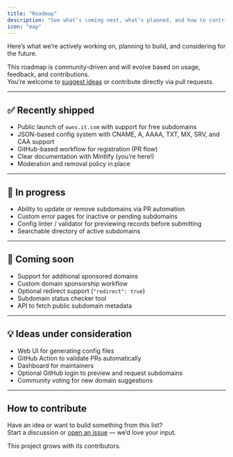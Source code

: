 ```yaml
---
title: "Roadmap"
description: "See what’s coming next, what’s planned, and how to contribute ideas to this project."
icon: "map"
---
```


Here’s what we’re actively working on, planning to build, and considering for the future.

This roadmap is community-driven and will evolve based on usage, feedback, and contributions.  
You’re welcome to [suggest ideas](https://github.com/yourorg/register/issues) or contribute directly via pull requests.

---

## ✅ Recently shipped

- Public launch of `owns.it.com` with support for free subdomains
- JSON-based config system with CNAME, A, AAAA, TXT, MX, SRV, and CAA support
- GitHub-based workflow for registration (PR flow)
- Clear documentation with Mintlify (you’re here!)
- Moderation and removal policy in place

---

## 🚧 In progress

- Ability to update or remove subdomains via PR automation
- Custom error pages for inactive or pending subdomains
- Config linter / validator for previewing records before submitting
- Searchable directory of active subdomains

---

## 🧭 Coming soon

- Support for additional sponsored domains
- Custom domain sponsorship workflow
- Optional redirect support (`"redirect": true`)
- Subdomain status checker tool
- API to fetch public subdomain metadata

---

## 💡 Ideas under consideration

- Web UI for generating config files
- GitHub Action to validate PRs automatically
- Dashboard for maintainers
- Optional GitHub login to preview and request subdomains
- Community voting for new domain suggestions

---

## How to contribute

Have an idea or want to build something from this list?  
Start a discussion or [open an issue](https://github.com/yourorg/register/issues) — we’d love your input.

This project grows with its contributors.
